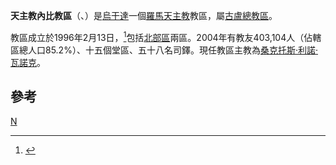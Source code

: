 {{Infobox Roman Catholic diocese
|Roman Catholic Diocese of = 天主教內比教區
|Latin name of diocese = Dioecesis Nebbensis
|image = Uganda - Diocesi di Nebbi.png
|caption =
|location =[[烏干達|烏干達]]
|territory =[[北部區_(烏干達)|北部區]]兩區
|population = 403,104
|rite = 拉丁禮
|patron = 
|province = 古盧
|established = 1996年
|cathedral =聖母聖心主教座堂
|副主教座堂 =
|leadership = 主教
|website =
|教宗 = 
|metropolitan =
|ordinary = 桑克托斯·利諾·瓦諾克
|coadjutor bishop =
|emeritus =
}}

'''天主教內比教區'''（{{lang-la|Dioecesis Nebbensis}}、{{lang-en|Diocese of Nebbi}}）是[[烏干達|烏干達]]一個[[羅馬天主教|羅馬天主教]]教區，屬[[天主教古盧總教區|古盧總教區]]。

教區成立於1996年2月13日，<ref>{{Cite web |url=http://www.vatican.va/holy_father/john_paul_ii/apost_constitutions/documents/hf_jp-ii_apc_19960213_nebbensis_lt.html |title=成立教區的宗座憲令 |access-date=2013-12-05 |archive-date=2014-05-17 |archive-url=https://web.archive.org/web/20140517002139/http://www.vatican.va/holy_father/john_paul_ii/apost_constitutions/documents/hf_jp-ii_apc_19960213_nebbensis_lt.html |dead-url=no }}</ref>包括[[北部區_(烏干達)|北部區]]兩區。2004年有教友403,104人（佔轄區總人口85.2%）、十五個堂區、五十八名司鐸。現任教區主教為[[桑克托斯·利諾·瓦諾克|桑克托斯·利諾·瓦諾克]]。

==參考==
{{reflist}}
[[Category:烏干達天主教教區|N]]
{{烏干達天主教教區}}